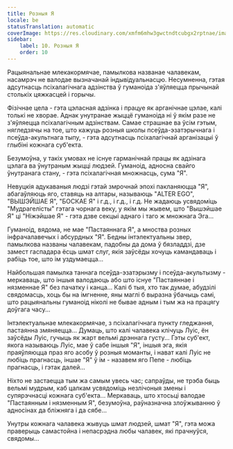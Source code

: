 ```yaml
---
title: Розныя Я
locale: be
statusTranslation: automatic
coverImage: https://res.cloudinary.com/xmfm6mhw3gwctndtcubgx2rptnae/image/upload/v1740468922/small_cover_tratado_de_psicologia_revolucionaria_a4c0dca4e0.webp
sidebar:
    label: 10. Розныя Я
    order: 10
---
```

Рацыянальнае млекакормячае, памылкова названае чалавекам, насамрэч не валодае вызначанай індывідуальнасцю. Несумненна, гэтая адсутнасць псіхалагічнага адзінства ў гуманоіда з'яўляецца прычынай столькіх цяжкасцей і горычы.

Фізічнае цела - гэта цэласная адзінка і працуе як арганічнае цэлае, калі толькі не хворае. Аднак унутранае жыццё гуманоіда ні ў якім разе не з'яўляецца псіхалагічным адзінствам. Самае страшнае ва ўсім гэтым, нягледзячы на тое, што кажуць розныя школы псеўда-эзатэрычнага і псеўда-акультнага тыпу, - гэта адсутнасць псіхалагічнай арганізацыі ў глыбіні кожнага суб'екта.

Безумоўна, у такіх умовах не існуе гарманічнай працы як адзінага цэлага ва ўнутраным жыцці людзей. Гуманоід, адносна свайго ўнутранага стану, - гэта псіхалагічная множнасць, сума "Я".

Невуцкія адукаваныя людзі гэтай змрочнай эпохі пакланяюцца "Я", абагаўляюць яго, ставяць на алтары, называюць "ALTER EGO", "ВЫШЭЙШАЕ Я", "БОСКАЕ Я" і г.д., і г.д., і г.д. Не жадаюць усвядоміць "Мудрагелісты" гэтага чорнага веку, у якім мы жывем, што "Вышэйшае Я" ці "Ніжэйшае Я" - гэта дзве секцыі аднаго і таго ж множнага Эга...

Гуманоід, вядома, не мае "Пастаяннага Я", а мноства розных інфрачалавечых і абсурдных "Я". Бедны інтэлектуальны звер, памылкова названы чалавекам, падобны да дома ў бязладдзі, дзе замест гаспадара ёсць шмат слуг, якія заўсёды хочуць камандаваць і рабіць тое, што ім уздумаецца...

Найбольшая памылка таннага псеўда-эзатэрызму і псеўда-акультызму - меркаваць, што іншыя валодаюць або што існуе "Пастаяннае і нязменнае Я" без пачатку і канца... Калі б тыя, хто так думае, абудзілі свядомасць, хоць бы на імгненне, яны маглі б выразна ўбачыць самі, што рацыянальны гуманоід ніколі не бывае адным і тым жа на працягу доўгага часу...

Інтэлектуальнае млекакормячае, з псіхалагічнага пункту гледжання, пастаянна змяняецца... Думаць, што калі чалавека клічуць Луіс, ён заўсёды Луіс, гучыць як жарт вельмі дрэннага густу... Гэты суб'ект, якога называюць Луіс, мае ў сабе іншыя "Я", іншыя эга, якія праяўляюцца праз яго асобу ў розныя моманты, і нават калі Луіс не любіць прагнасць, іншае "Я" ў ім - назавем яго Пепе - любіць прагнасць, і гэтак далей...

Ніхто не застаецца тым жа самым увесь час; сапраўды, не трэба быць вельмі мудрым, каб цалкам усвядоміць незлічоныя змены і супярэчнасці кожнага суб'екта... Меркаваць, што хтосьці валодае "Пастаянным і нязменным Я", безумоўна, раўназначна злоўжыванню ў адносінах да бліжняга і да сябе...

Унутры кожнага чалавека жывуць шмат людзей, шмат "Я", гэта можа праверыць самастойна і непасрэдна любы чалавек, які прачнуўся, свядомы...

